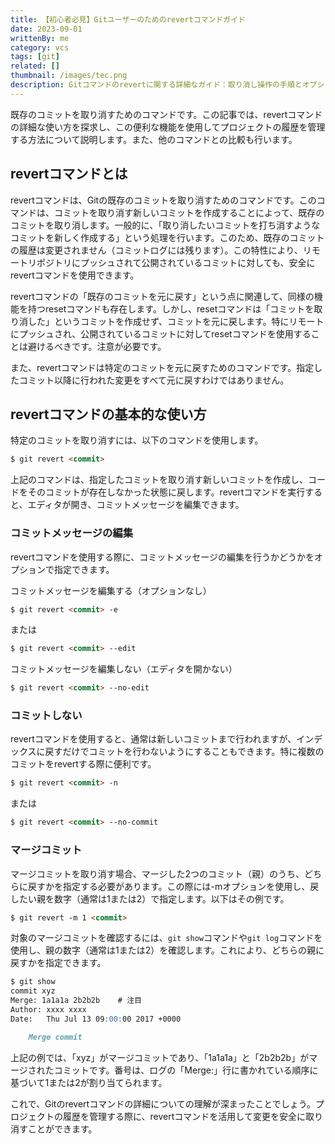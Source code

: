 ```yaml
---
title: 【初心者必見】Gitユーザーのためのrevertコマンドガイド
date: 2023-09-01
writtenBy: me
category: vcs
tags: [git]
related: []
thumbnail: /images/tec.png
description: Gitコマンドのrevertに関する詳細なガイド：取り消し操作の手順とオプションを網羅。初心者Gitユーザーに向けた使い方解説。
---
```


既存のコミットを取り消すためのコマンドです。この記事では、revertコマンドの詳細な使い方を探求し、この便利な機能を使用してプロジェクトの履歴を管理する方法について説明します。また、他のコマンドとの比較も行います。

## revertコマンドとは

revertコマンドは、Gitの既存のコミットを取り消すためのコマンドです。このコマンドは、コミットを取り消す新しいコミットを作成することによって、既存のコミットを取り消します。一般的に、「取り消したいコミットを打ち消すようなコミットを新しく作成する」という処理を行います。このため、既存のコミットの履歴は変更されません（コミットログには残ります）。この特性により、リモートリポジトリにプッシュされて公開されているコミットに対しても、安全にrevertコマンドを使用できます。

revertコマンドの「既存のコミットを元に戻す」という点に関連して、同様の機能を持つresetコマンドも存在します。しかし、resetコマンドは「コミットを取り消した」というコミットを作成せず、コミットを元に戻します。特にリモートにプッシュされ、公開されているコミットに対してresetコマンドを使用することは避けるべきです。注意が必要です。

また、revertコマンドは特定のコミットを元に戻すためのコマンドです。指定したコミット以降に行われた変更をすべて元に戻すわけではありません。

## revertコマンドの基本的な使い方

特定のコミットを取り消すには、以下のコマンドを使用します。

```markdown
$ git revert <commit>
```

上記のコマンドは、指定したコミットを取り消す新しいコミットを作成し、コードをそのコミットが存在しなかった状態に戻します。revertコマンドを実行すると、エディタが開き、コミットメッセージを編集できます。

### コミットメッセージの編集

revertコマンドを使用する際に、コミットメッセージの編集を行うかどうかをオプションで指定できます。

コミットメッセージを編集する（オプションなし）

```markdown
$ git revert <commit> -e
```

または

```markdown
$ git revert <commit> --edit
```

コミットメッセージを編集しない（エディタを開かない）

```markdown
$ git revert <commit> --no-edit
```

### コミットしない

revertコマンドを使用すると、通常は新しいコミットまで行われますが、インデックスに戻すだけでコミットを行わないようにすることもできます。特に複数のコミットをrevertする際に便利です。

```markdown
$ git revert <commit> -n
```

または

```markdown
$ git revert <commit> --no-commit
```

### マージコミット

マージコミットを取り消す場合、マージした2つのコミット（親）のうち、どちらに戻すかを指定する必要があります。この際には-mオプションを使用し、戻したい親を数字（通常は1または2）で指定します。以下はその例です。

```markdown
$ git revert -m 1 <commit>
```

対象のマージコミットを確認するには、`git show`コマンドや`git log`コマンドを使用し、親の数字（通常は1または2）を確認します。これにより、どちらの親に戻すかを指定できます。

```markdown
$ git show
commit xyz
Merge: 1a1a1a 2b2b2b    # 注目
Author: xxxx xxxx
Date:   Thu Jul 13 09:00:00 2017 +0000

    Merge commit
```

上記の例では、「xyz」がマージコミットであり、「1a1a1a」と「2b2b2b」がマージされたコミットです。番号は、ログの「Merge:」行に書かれている順序に基づいて1または2が割り当てられます。

これで、Gitのrevertコマンドの詳細についての理解が深まったことでしょう。プロジェクトの履歴を管理する際に、revertコマンドを活用して変更を安全に取り消すことができます。